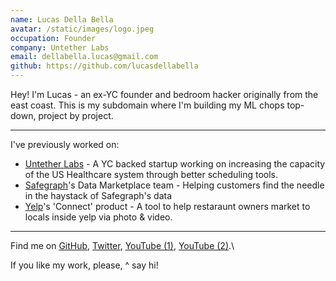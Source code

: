 ```yaml
---
name: Lucas Della Bella
avatar: /static/images/logo.jpeg
occupation: Founder
company: Untether Labs
email: dellabella.lucas@gmail.com
github: https://github.com/lucasdellabella
---
```


Hey! I'm Lucas - an ex-YC founder and bedroom hacker originally from the east coast. This is my subdomain where I'm building my ML chops top-down, project by project.

---

I've previously worked on:

- [Untether Labs](https://www.untetherlabs.com/) - A YC backed startup working on increasing the capacity of the US Healthcare system through better scheduling tools.
- [Safegraph](https://www.safegraph.com/)'s Data Marketplace team - Helping customers find the needle in the haystack of Safegraph's data
- [Yelp](https://www.yelp.com)'s 'Connect' product - A tool to help restaraunt owners market to locals inside yelp via photo & video.

---

Find me on [GitHub](https://github.com/lucasdellabella), [Twitter](https://www.twitter.com/FiveEels), [YouTube (1)](https://www.youtube.com/channel/UCRWhLAnoDR7H-bK874mf_dA), [YouTube (2)](https://www.youtube.com/c/hganghiskhan).\

If you like my work, please, ^ say hi!

